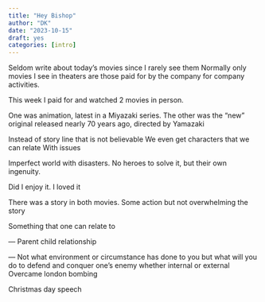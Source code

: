 ```yaml
---
title: "Hey Bishop"
author: "DK"
date: "2023-10-15"
draft: yes
categories: [intro]
---
```


Seldom write about today’s movies since I rarely see them
Normally only movies I see in theaters are those paid for by the company for company activities.

This week I paid for and watched 2 movies in person.

One was animation, latest in a Miyazaki series.
The other was the “new” original released nearly 70 years ago, directed by Yamazaki

Instead of story line that is not believable
We even get characters that we can relate
With issues

Imperfect world with disasters.
No heroes to solve it, but their own ingenuity.


Did I enjoy it.
I loved it

There was a story in both movies.
Some action but not overwhelming the story

Something that one can relate to 

—
Parent child relationship

—
Not what environment or circumstance has done to you but what will you do to defend and conquer one’s enemy whether internal or external
Overcame london bombing

Christmas day speech


